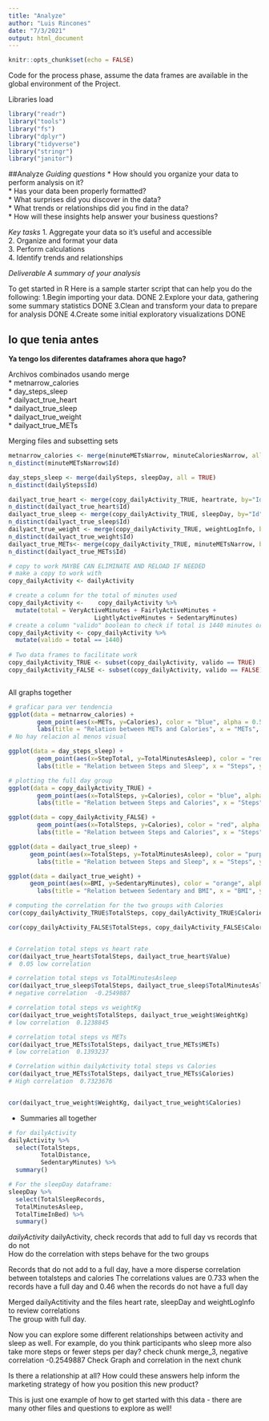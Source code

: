 ```yaml
---
title: "Analyze"
author: "Luis Rincones"
date: "7/3/2021"
output: html_document
---
```


```r
knitr::opts_chunk$set(echo = FALSE)
```
Code for the process phase, assume the data frames are available in the global environment of the Project.

Libraries load

```r
library("readr")
library("tools")
library("fs")
library("dplyr")
library("tidyverse")
library("stringr")
library("janitor")
```
##Analyze
*Guiding questions* 
* How should you organize your data to perform analysis on it?<br> 
* Has your data been properly formatted?<br>
* What surprises did you discover in the data?<br> 
* What trends or relationships did you find in the data?<br> 
* How will these insights help answer your business questions?<br>

*Key tasks*
1. Aggregate your data so it’s useful and accessible<br> 
2. Organize and format your data<br> 
3. Perform calculations<br> 
4. Identify trends and relationships<br>

*Deliverable A summary of your analysis*

To get started in R
Here is a sample starter script that can help you do the following:
1.Begin importing your data. DONE
2.Explore your data, gathering some summary statistics DONE
3.Clean and transform your data to prepare for analysis DONE
4.Create some initial exploratory visualizations DONE



\newpage
## lo que tenia antes


**Ya tengo los diferentes dataframes ahora que hago?**<br>

Archivos combinados usando merge<br>
* metnarrow_calories<br>
* day_steps_sleep<br>
* dailyact_true_heart<br>
* dailyact_true_sleep<br>
* dailyact_true_weight<br> 
* dailyact_true_METs<br>

Merging files and subsetting sets

```r
metnarrow_calories <- merge(minuteMETsNarrow, minuteCaloriesNarrow, all=TRUE)
n_distinct(minuteMETsNarrow$Id)

day_steps_sleep <- merge(dailySteps, sleepDay, all = TRUE)
n_distinct(dailySteps$Id)

dailyact_true_heart <- merge(copy_dailyActivity_TRUE, heartrate, by="Id")
n_distinct(dailyact_true_heart$Id)
dailyact_true_sleep <- merge(copy_dailyActivity_TRUE, sleepDay, by="Id")
n_distinct(dailyact_true_sleep$Id)
dailyact_true_weight <- merge(copy_dailyActivity_TRUE, weightLogInfo, by="Id")
n_distinct(dailyact_true_weight$Id)
dailyact_true_METs<- merge(copy_dailyActivity_TRUE, minuteMETsNarrow, by="Id")
n_distinct(dailyact_true_METs$Id)

# copy to work MAYBE CAN ELIMINATE AND RELOAD IF NEEDED
# make a copy to work with
copy_dailyActivity <- dailyActivity

# create a column for the total of minutes used
copy_dailyActivity <-    copy_dailyActivity %>% 
  mutate(total = VeryActiveMinutes + FairlyActiveMinutes +
                        LightlyActiveMinutes + SedentaryMinutes)
# create a column "valido" boolean to check if total is 1440 minutes or not
copy_dailyActivity <- copy_dailyActivity %>% 
  mutate(valido = total == 1440)
   
# Two data frames to facilitate work 
copy_dailyActivity_TRUE <- subset(copy_dailyActivity, valido == TRUE)
copy_dailyActivity_FALSE <- subset(copy_dailyActivity, valido == FALSE)



```
All graphs together

```r
# graficar para ver tendencia
ggplot(data = metnarrow_calories) +
        geom_point(aes(x=METs, y=Calories), color = "blue", alpha = 0.5) +
        labs(title = "Relation between METs and Calories", x = "METs", y = "Calories")
# No hay relacion al menos visual

ggplot(data = day_steps_sleep) +
        geom_point(aes(x=StepTotal, y=TotalMinutesAsleep), color = "red", alpha = 0.5) +
        labs(title = "Relation between Steps and Sleep", x = "Steps", y = "Minutes_Sleep")

# plotting the full day group
ggplot(data = copy_dailyActivity_TRUE) +
        geom_point(aes(x=TotalSteps, y=Calories), color = "blue", alpha = 0.5) +
        labs(title = "Relation between Steps and Calories", x = "Steps", y = "Calories")

ggplot(data = copy_dailyActivity_FALSE) +
        geom_point(aes(x=TotalSteps, y=Calories), color = "red", alpha = 0.5) +
        labs(title = "Relation between Steps and Calories", x = "Steps", y = "Calories")

ggplot(data = dailyact_true_sleep) +
      geom_point(aes(x=TotalSteps, y=TotalMinutesAsleep), color = "purple", alpha = 0.5) +
        labs(title = "Relation between Steps and Sleep", x = "Steps", y = "Sleep in Minutes")

ggplot(data = dailyact_true_weight) +
      geom_point(aes(x=BMI, y=SedentaryMinutes), color = "orange", alpha = 0.5) +
        labs(title = "Relation between Sedentary and BMI", x = "BMI", y = "Sedentary  Minutes")

```

```r
# computing the correlation for the two groups with Calories
cor(copy_dailyActivity_TRUE$TotalSteps, copy_dailyActivity_TRUE$Calories)

cor(copy_dailyActivity_FALSE$TotalSteps, copy_dailyActivity_FALSE$Calories)


# Correlation total steps vs heart rate
cor(dailyact_true_heart$TotalSteps, dailyact_true_heart$Value)
#  0.05 low correlation

# correlation total steps vs TotalMinutesAsleep
cor(dailyact_true_sleep$TotalSteps, dailyact_true_sleep$TotalMinutesAsleep)
# negative correlation  -0.2549887

# correlation total steps vs weightKg 
cor(dailyact_true_weight$TotalSteps, dailyact_true_weight$WeightKg)
# low correlation  0.1238845

# correlation total steps vs METs
cor(dailyact_true_METs$TotalSteps, dailyact_true_METs$METs)
# low correlation  0.1393237

# Correlation within dailyActivity total steps vs Calories
cor(dailyact_true_METs$TotalSteps, dailyact_true_METs$Calories)
# High correlation  0.7323676


cor(dailyact_true_weight$WeightKg, dailyact_true_weight$Calories)

```
* Summaries all together

```r
# for dailyActivity
dailyActivity %>%  
  select(TotalSteps,
         TotalDistance,
         SedentaryMinutes) %>%
  summary()

# For the sleepDay dataframe:
sleepDay %>%  
  select(TotalSleepRecords,
  TotalMinutesAsleep,
  TotalTimeInBed) %>%
  summary()

```



*dailyActivity*
dailyActivity, check records that add to full day vs  records that do not<br>
How do the correlation with steps behave for the two groups<br>

Records that do not add to a full day, have a more disperse correlation between totalsteps and calories
The correlations values are 0.733 when the records have a full day
and 0.46 when the records do not have a full day


Merged dailyActitivity and the files heart rate, sleepDay and weightLogInfo to review correlations<br>
The group with full day.



Now you can explore some different relationships between activity and sleep as well. 
For example, do you think participants who sleep more also take more steps or fewer steps per day?
check chunk merge_3, negative correlation  -0.2549887
Check Graph and correlation in the next chunk

Is there a relationship at all? How could these answers help inform the marketing strategy of how you position this new product?

This is just one example of how to get started with this data - there are many other files and questions to explore as well!



